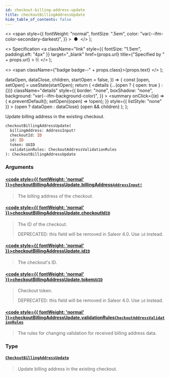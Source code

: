 ```yaml
---
id: checkout-billing-address-update
title: checkoutBillingAddressUpdate
hide_table_of_contents: false
---
```


  <>
    <span
      style={{
        fontWeight: "normal",
        fontSize: ".5em",
        color: "var(--ifm-color-secondary-darkest)",
      }}
    >
      &nbsp;●&nbsp;
    </span>
  </>
);

  <>
    Specification
    <a
      className="link"
      style={{ fontSize: "1.5em", paddingLeft: "4px" }}
      target="\_blank"
      href={props.url}
      title={"Specified by " + props.url}
    >
      ⎘
    </a>
  </>
);

  <>
    <span className={"badge badge--" + props.class}>{props.text}</span>
  </>
);


  dataOpen,
  dataClose,
  children,
  startOpen = false,
}) => {
  const [open, setOpen] = useState(startOpen);
  return (
    <details
      {...(open ? { open: true } : {})}
      className="details"
      style={{
        border: "none",
        boxShadow: "none",
        background: "var(--ifm-background-color)",
      }}
    >
      <summary
        onClick={(e) => {
          e.preventDefault();
          setOpen((open) => !open);
        }}
        style={{ listStyle: "none" }}
      >
        {open ? dataOpen : dataClose}
      </summary>
      {open && children}
    </details>
  );
};

Update billing address in the existing checkout.

```graphql
checkoutBillingAddressUpdate(
  billingAddress: AddressInput!
  checkoutId: ID
  id: ID
  token: UUID
  validationRules: CheckoutAddressValidationRules
): CheckoutBillingAddressUpdate
```

### Arguments

#### [<code style={{ fontWeight: 'normal' }}>checkoutBillingAddressUpdate.<b>billingAddress</b></code>](#)<Bullet />[`AddressInput!`](../../../api-reference/miscellaneous/inputs/address-input) <Badge class="secondary" text="non-null"/> <Badge class="secondary" text="input"/>

> The billing address of the checkout.

#### [<code style={{ fontWeight: 'normal' }}>checkoutBillingAddressUpdate.<b>checkoutId</b></code>](#)<Bullet />[`ID`](../../../api-reference/miscellaneous/scalars/id) <Badge class="secondary" text="scalar"/>

> The ID of the checkout.
>
> DEPRECATED: this field will be removed in Saleor 4.0. Use `id` instead.

#### [<code style={{ fontWeight: 'normal' }}>checkoutBillingAddressUpdate.<b>id</b></code>](#)<Bullet />[`ID`](../../../api-reference/miscellaneous/scalars/id) <Badge class="secondary" text="scalar"/>

> The checkout's ID.
>
> <Badge text="Added in Saleor 3.4" class="secondary margin-bottom--sm" />

#### [<code style={{ fontWeight: 'normal' }}>checkoutBillingAddressUpdate.<b>token</b></code>](#)<Bullet />[`UUID`](../../../api-reference/miscellaneous/scalars/uuid) <Badge class="secondary" text="scalar"/>

> Checkout token.
>
> DEPRECATED: this field will be removed in Saleor 4.0. Use `id` instead.

#### [<code style={{ fontWeight: 'normal' }}>checkoutBillingAddressUpdate.<b>validationRules</b></code>](#)<Bullet />[`CheckoutAddressValidationRules`](../../../api-reference/checkout/inputs/checkout-address-validation-rules) <Badge class="secondary" text="input"/>

> The rules for changing validation for received billing address data.
>
> <Badge text="Added in Saleor 3.5" class="secondary margin-bottom--sm" />

### Type

#### [`CheckoutBillingAddressUpdate`](../../../api-reference/checkout/objects/checkout-billing-address-update) <Badge class="secondary" text="object"/>

> Update billing address in the existing checkout.
